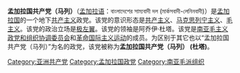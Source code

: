 {{not|孟加拉国共产党（马列） (乌玛尔)|孟加拉国共产党（马列） (巴鲁阿)}}
'''孟加拉国共产党（马列）'''（[[孟加拉语|孟加拉语]]：বাংলাদেশের সাম্যবাদী দল (মার্কসবাদী-লেনিনবাদী)）是[[孟加拉国|孟加拉国]]的一个地下[[共产主义|共产主义]]政党。该党的意识形态是[[共产主义|共产主义]]、[[马克思列宁主义|马克思列宁主义]]、[[毛主义|毛主义]]。该党的政治立场是[[极左翼|极左翼]]。该党的领袖是阿乔伊·杜塔。该党是[[南亚毛主义政党和组织协调委员会|南亚毛主义政党和组织协调委员会]]和[[革命国际主义运动|革命国际主义运动]]的成员。为区别于其它也以“孟加拉国共产党（马列）”为名的政党，该党被称为'''孟加拉国共产党（马列） (杜塔)'''。

[[Category:亚洲共产党|Category:亚洲共产党]]
[[Category:孟加拉国政党|Category:孟加拉国政党]]
[[Category:南亚毛派组织|Category:南亚毛派组织]]